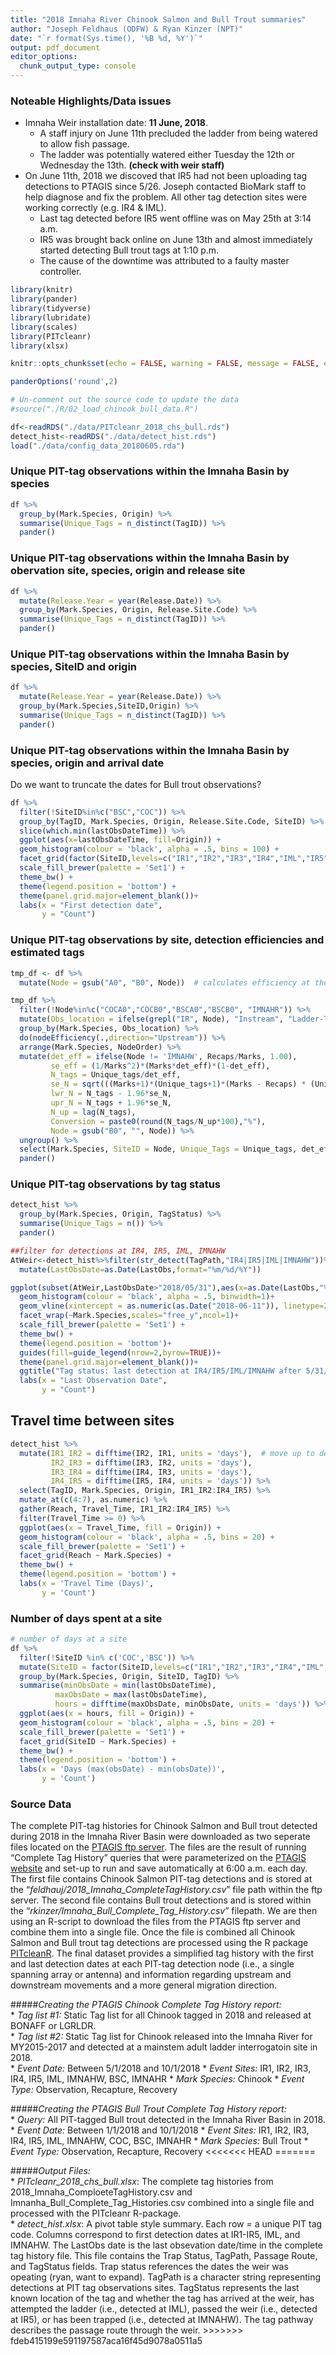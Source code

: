 ```yaml
---
title: "2018 Imnaha River Chinook Salmon and Bull Trout summaries"
author: "Joseph Feldhaus (ODFW) & Ryan Kinzer (NPT)"
date: "`r format(Sys.time(), '%B %d, %Y')`"
output: pdf_document
editor_options: 
  chunk_output_type: console
---
```

### Noteable Highlights/Data issues
* Imnaha Weir installation date: **11 June, 2018**.
    + A staff injury on June 11th precluded the ladder from being watered to allow fish passage.
    + The ladder was potentially watered either Tuesday the 12th or Wednesday the 13th. **(check with weir staff)**
  
* On June 11th, 2018 we discoved that IR5 had not been uploading tag detections to PTAGIS since 5/26. Joseph contacted BioMark staff to help diagnose and fix the problem.  All other tag detection sites were working correctly (e.g. IR4 & IML).
    + Last tag detected before IR5 went offline was on May 25th at 3:14 a.m.
    + IR5 was brought back online on June 13th and almost immediately started detecting Bull trout tags at 1:10 p.m.
    + The cause of the downtime was attributed to a faulty master controller.


```r
library(knitr)
library(pander)
library(tidyverse)
library(lubridate)
library(scales)
library(PITcleanr)
library(xlsx)

knitr::opts_chunk$set(echo = FALSE, warning = FALSE, message = FALSE, error = TRUE)

panderOptions('round',2)
```


```r
# Un-comment out the source code to update the data
#source("./R/02_load_chinook_bull_data.R")

df<-readRDS("./data/PITcleanr_2018_chs_bull.rds")
detect_hist<-readRDS("./data/detect_hist.rds")
load("./data/config_data_20180605.rda")

```

### Unique PIT-tag observations within the Imnaha Basin by species
```r
df %>%
  group_by(Mark.Species, Origin) %>%
  summarise(Unique_Tags = n_distinct(TagID)) %>%
  pander()
```

### Unique PIT-tag observations within the Imnaha Basin by obervation site, species, origin and release site
```r
df %>%
  mutate(Release.Year = year(Release.Date)) %>%
  group_by(Mark.Species, Origin, Release.Site.Code) %>%
  summarise(Unique_Tags = n_distinct(TagID)) %>%
  pander()
```



### Unique PIT-tag observations within the Imnaha Basin by species, SiteID and origin
```r
df %>%
  mutate(Release.Year = year(Release.Date)) %>%
  group_by(Mark.Species,SiteID,Origin) %>%
  summarise(Unique_Tags = n_distinct(TagID)) %>%
  pander()
```


### Unique PIT-tag observations within the Imnaha Basin by species, origin and arrival date

Do we want to truncate the dates for Bull trout observations?

```r

df %>%
  filter(!SiteID%in%c("BSC","COC")) %>%
  group_by(TagID, Mark.Species, Origin, Release.Site.Code, SiteID) %>%
  slice(which.min(lastObsDateTime)) %>%
  ggplot(aes(x=lastObsDateTime, fill=Origin)) +
  geom_histogram(colour = 'black', alpha = .5, bins = 100) +
  facet_grid(factor(SiteID,levels=c("IR1","IR2","IR3","IR4","IML","IR5"))~Mark.Species,scales="free") +
  scale_fill_brewer(palette = 'Set1') +
  theme_bw() +
  theme(legend.position = 'bottom') +
  theme(panel.grid.major=element_blank())+
  labs(x = "First detection date",
       y = "Count")
```

### Unique PIT-tag observations by site, detection efficiencies and estimated tags

```r
tmp_df <- df %>%
  mutate(Node = gsub("A0", "B0", Node))  # calculates efficiency at the site level

tmp_df %>%
  filter(!Node%in%c("COCA0","COCB0","BSCA0","BSCB0", "IMNAHR")) %>%
  mutate(Obs_location = ifelse(grepl("IR", Node), "Instream", "Ladder-Trap")) %>%
  group_by(Mark.Species, Obs_location) %>%
  do(nodeEfficiency(.,direction="Upstream")) %>%
  arrange(Mark.Species, NodeOrder) %>%
  mutate(det_eff = ifelse(Node != 'IMNAHW', Recaps/Marks, 1.00),
         se_eff = (1/Marks^2)*(Marks*det_eff)*(1-det_eff),
         N_tags = Unique_tags/det_eff,
         se_N = sqrt(((Marks+1)*(Unique_tags+1)*(Marks - Recaps) * (Unique_tags - Recaps))/ ((Recaps+1)^2 * (Recaps+2))),
         lwr_N = N_tags - 1.96*se_N,
         upr_N = N_tags + 1.96*se_N,
         N_up = lag(N_tags),
         Conversion = paste0(round(N_tags/N_up*100),"%"),
         Node = gsub("B0", "", Node)) %>%
  ungroup() %>%
  select(Mark.Species, SiteID = Node, Unique_Tags = Unique_tags, det_eff, N_tags, lwr_N, upr_N, Conversion) %>%
  pander()
```

### Unique PIT-tag observations by tag status
```r
detect_hist %>%
  group_by(Mark.Species, Origin, TagStatus) %>%
  summarise(Unique_Tags = n()) %>%
  pander()

##filter for detections at IR4, IR5, IML, IMNAHW
AtWeir<-detect_hist%>%filter(str_detect(TagPath,"IR4|IR5|IML|IMNAHW"))%>%
  mutate(LastObsDate=as.Date(LastObs,format="%m/%d/%Y"))

ggplot(subset(AtWeir,LastObsDate>"2018/05/31"),aes(x=as.Date(LastObs,"%m/%d/%Y",tz="UTC"),fill=TagStatus))+
  geom_histogram(colour = 'black', alpha = .5, binwidth=1)+
  geom_vline(xintercept = as.numeric(as.Date("2018-06-11")), linetype=2)+
  facet_wrap(~Mark.Species,scales="free_y",ncol=1)+
  scale_fill_brewer(palette = 'Set1') +
  theme_bw() +
  theme(legend.position = 'bottom')+ 
  guides(fill=guide_legend(nrow=2,byrow=TRUE))+
  theme(panel.grid.major=element_blank())+
  ggtitle("Tag status: last detection at IR4/IR5/IML/IMNAHW after 5/31/18")+
  labs(x = "Last Observation Date",
       y = "Count")

```


## Travel time between sites

```r
detect_hist %>%
  mutate(IR1_IR2 = difftime(IR2, IR1, units = 'days'),  # move up to detect_hist
         IR2_IR3 = difftime(IR3, IR2, units = 'days'),
         IR3_IR4 = difftime(IR4, IR3, units = 'days'),
         IR4_IR5 = difftime(IR5, IR4, units = 'days')) %>%
  select(TagID, Mark.Species, Origin, IR1_IR2:IR4_IR5) %>%
  mutate_at(c(4:7), as.numeric) %>%
  gather(Reach, Travel_Time, IR1_IR2:IR4_IR5) %>%
  filter(Travel_Time >= 0) %>%
  ggplot(aes(x = Travel_Time, fill = Origin)) +
  geom_histogram(colour = 'black', alpha = .5, bins = 20) +
  scale_fill_brewer(palette = 'Set1') +
  facet_grid(Reach ~ Mark.Species) +
  theme_bw() +
  theme(legend.position = 'bottom') +
  labs(x = 'Travel Time (Days)',
       y = 'Count') 
```


### Number of days spent at a site
```r
# number of days at a site
df %>%
  filter(!SiteID %in% c('COC','BSC')) %>%
  mutate(SiteID = factor(SiteID,levels=c("IR1","IR2","IR3","IR4","IML","IR5"))) %>%
  group_by(Mark.Species, Origin, SiteID, TagID) %>%
  summarise(minObsDate = min(lastObsDateTime),
          maxObsDate = max(lastObsDateTime),
          hours = difftime(maxObsDate, minObsDate, units = 'days')) %>%
  ggplot(aes(x = hours, fill = Origin)) +
  geom_histogram(colour = 'black', alpha = .5, bins = 20) +
  scale_fill_brewer(palette = 'Set1') +
  facet_grid(SiteID ~ Mark.Species) +
  theme_bw() +
  theme(legend.position = 'bottom') +
  labs(x = 'Days (max(obsDate) - min(obsDate))',
       y = 'Count') 
```


### Source Data
The complete PIT-tag histories for Chinook Salmon and Bull trout detected during 2018 in the Imnaha River Basin were downloaded as two seperate files located on the [PTAGIS ftp server](ftp://ftp.ptagis.org/MicroStrategyExport/). The files are the result of running "Complete Tag History" queries that were parameterized on the [PTAGIS website](https://www.ptagis.org/) and set-up to run and save automatically at 6:00 a.m. each day.  The first file contains Chinook Salmon PIT-tag detections and is stored at the "*feldhauj/2018_Imnaha_CompleteTagHistory.csv*" file path within the ftp server.  The second file contains Bull trout detections and is stored within the "*rkinzer/Imnaha_Bull_Complete_Tag_History.csv*" filepath.  We are then using an R-script to download the files from the PTAGIS ftp server and combine them into a single file.  Once the file is combined all Chinook Salmon and Bull trout tag detections are processed using the R package [PITcleanR](https://github.com/kevinsee/PITcleanR). The final dataset provides a simplified tag history with the first and last detection dates at each PIT-tag detection node (i.e., a single spanning array or antenna) and information regarding upstream and downstream movements and a more general migration direction.   

#####*Creating the PTAGIS Chinook Complete Tag History report:*  
* *Tag list #1:* Static Tag list for all Chinook tagged in 2018 and released at BONAFF or LGRLDR.  
* *Tag list #2:* Static Tag list for Chinook released into the Imnaha River for MY2015-2017 and detected at a mainstem adult ladder interrogatoin site in 2018.  
* *Event Date:* Between 5/1/2018 and 10/1/2018
* *Event Sites:* IR1, IR2, IR3, IR4, IR5, IML, IMNAHW, BSC, IMNAHR
* *Mark Species:* Chinook
* *Event Type:* Observation, Recapture, Recovery

#####*Creating the PTAGIS Bull Trout Complete Tag History report:*  
* *Query:* All PIT-tagged Bull trout detected in the Imnaha River Basin in 2018.   
* *Event Date:* Between 1/1/2018 and 10/1/2018
* *Event Sites:* IR1, IR2, IR3, IR4, IR5, IML, IMNAHW, COC, BSC, IMNAHR
* *Mark Species:* Bull Trout
* *Event Type:* Observation, Recapture, Recovery 
<<<<<<< HEAD
=======


#####*Output Files:*  
* *PITcleanr_2018_chs_bull.xlsx*:  The complete tag histories from 2018_Imnaha_ComploeteTagHistory.csv and Imnanha_Bull_Complete_Tag_Histories.csv combined into a single file and processed with the PITcleanr R-package.  
* *detect_hist.xlsx*: A pivot table style summary.  Each row = a unique PIT tag code.  Columns correspond to first detection dates at IR1-IR5, IML, and IMNAHW.  The LastObs date is the last obsevation date/time in the complete tag history file.  This file contains the Trap Status, TagPath, Passage Route, and TagStatus fields.  Trap status references the dates the weir was opeating (ryan, want to expand). TagPath is a character string representing detections at PIT tag observations sites.  TagStatus represents the last known location of the tag and whether the tag has arrived at the weir, has attempted the ladder (i.e., detected at IML), passed the weir (i.e., detected at IR5), or has been trapped (i.e., detected at IMNAHW). The tag pathway describes the passage route through the weir.
>>>>>>> fdeb415199e591197587aca16f45d9078a0511a5

